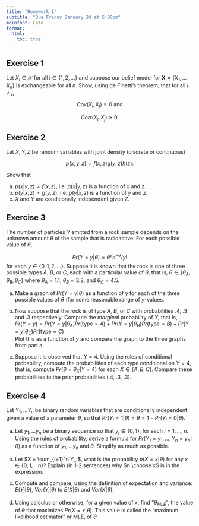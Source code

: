 ```yaml
---
title: "Homework 1"
subtitle: "Due Friday January 24 at 5:00pm"
mainfont: Lato
format: 
  html:
    toc: true
---
```


## Exercise 1

Let $X_i \in \mathcal{X}$ for all $i \in \{1, 2, \ldots\}$ and suppose our belief model for $\mathbf{X} = \{ X_1, \ldots X_n \}$ is exchangeable for all $n$. Show, using de Finetti's theorem, that for all $i \neq j$,

$$
Cov(X_i, X_j) \geq 0 \text{ and }
$$

$$
Corr(X_i, X_j) \geq 0.
$$

## Exercise 2

Let $X, Y, Z$ be random variables with joint density (discrete or continuous) 

$$
p(x, y, z) \propto f(x,z) g(y, z) h(z).
$$

Show that 

a. $p(x | y, z) \propto f(x, z)$, i.e. $p(x | y, z)$ is a function of $x$ and $z$. 
b. $p(y | x, z) \propto g(y, z)$, i.e. $p(y | x, z)$ is a function of $y$ and $z$.
c. $X$ and $Y$ are conditionally independent given $Z$.

## Exercise 3

The number of particles $Y$ emitted from a rock sample depends on the unknown amount $\theta$ of the sample that is radioactive. For each possible value of $\theta$,

$$
Pr(Y = y | \theta) = \theta^y e^{-\theta} / y!
$$
for each $y \in \{0, 1, 2, \ldots \}$. Suppose it is known that the rock is one of three possible types $A$, $B$, or $C$, each with a particular value of $\theta$, that is, $\theta \in \{\theta_A, \theta_B, \theta_C \}$ where $\theta_A = 1.1$, $\theta_B = 3.2$, and $\theta_C = 4.5$.

a. Make a graph of $Pr(Y = y | \theta)$ as a function of $y$ for each of the three possible values of $\theta$ (for some reasonable range of $y$-values.

b. Now suppose that the rock is of type $A$, $B$, or $C$ with probabilities $.4$, $.3$ and $.3$ respectively. Compute the *marginal* probability of $Y$, that is,  
$Pr(Y = y) = Pr(Y = y | \theta_A) Pr(\text{type} = A) + Pr(Y = y | \theta_B) Pr(\text{type} = B) + Pr(Y = y | \theta_C) Pr(\text{type} = C)$  
Plot this as a function of $y$ and compare the graph to the three graphs from part a.

c. Suppose it is observed that $Y = 4$. Using the rules of conditional probability, compute the probabilities of each type conditional on $Y = 4$, that is, compute $Pr(\theta = \theta_X | Y = 4)$ for each $X \in \{A, B, C \}$. Compare these probabilities to the prior probabilities (.4, .3, .3).


## Exercise 4

Let $Y_1, \ldots Y_n$ be binary random variables that are conditionally independent given a value of a parameter $\theta$, so that $Pr(Y_i = 1 | \theta) = \theta = 1 - Pr(Y_i = 0 | \theta)$.

a. Let $y_1, \ldots y_n$ be a binary sequence so that $y_i \in \{0, 1 \}$, for each $i = 1, \ldots, n$. Using the rules of probability, derive a formula for $Pr(Y_1 = y_1, \ldots, Y_n = y_n | \theta)$ as a function of $y_1, \ldots y_n$ and $\theta$. Simplify as much as possible.

b. Let $X = \sum_{i=1}^n Y_i$, what is the probability $p(X = x | \theta)$ for any $x \in \{0, 1, \ldots n\}$? Explain (in 1-2 sentences) why $n \choose x$ is in the expression.

c. Compute and compare, using the definition of expectation and variance: $E(Y_i|\theta)$, $Var(Y_i|\theta)$ to $E(X|\theta)$ and $Var(X|\theta)$. 

d. Using calculus or otherwise, for a given value of $x$, find "$\theta_{MLE}$", the value of $\theta$ that maximizes $Pr(X = x|\theta)$. This value is called the "maximum likelihood estimator" or MLE, of $\theta$.